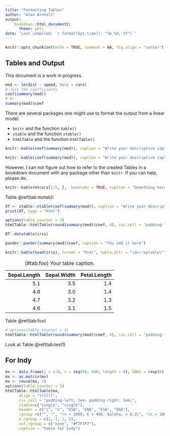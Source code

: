 ```yaml
---
title: "Formatting Tables"
author: "Alan Arnholt"
output: 
    bookdown::html_document2:
      theme: yeti
date: 'Last compiled: `r format(Sys.time(), "%b %d, %Y")`'
---
```


```r
knitr::opts_chunk$set(echo = TRUE, comment = NA, fig.align = "center")
```

## Tables and Output {-}

This document is a work in progress.  

```r
mod <- lm(dist ~ speed, data = cars)
# Just the coefficients
coef(summary(mod))
# Or
summary(mod)$coef
```

There are several packages one might use to format the output from a linear model.

* `knitr` and the function `kable()`
* `xtable` and the function `xtable()`
* `htmlTable` and the function `htmlTable()`

```r
knitr::kable(coef(summary(mod)), caption = "Write your descriptive caption between the quotes", booktabs = TRUE, digits = 4)
```

```r
knitr::kable(coef(summary(mod)), caption = "Write your descriptive caption between the quotes 2", booktabs = TRUE, digits = 4, col.names = c("$\\alpha$", "$\\beta$", "$\\delta$", "$\\eta$"))
```


However, I can not figure out how to refer to the created Tables in a bookdown document with any package other than `knitr`.  If you can help, please do.



```r
knitr::kable(mtcars[1:5, ],  booktabs = TRUE, caption = "Something here")
```

Table \@ref(tab:motab)!

```r
XT <- xtable::xtable(coef(summary(mod)), caption = "Write your descriptive caption between the quotes", auto = TRUE)
print(XT, type = "html")
```

```r
options(table_counter = 3)
htmlTable::htmlTable(round(summary(mod)$coef, 4), css.cell = "padding-left: 1em; padding-right: 1em;", caption ="`dist` regressed on `speed`", align = "rrrr")
```

```r
DT::datatable(iris)
```

```r
pander::pander(summary(mod)$coef, caption = "You add it here")
```

```r
knitr::kable(head(iris), format = "html", table.attr = "id=\"mytable\"")
```

Table: (\#tab:foo) Your table caption.

| Sepal.Length| Sepal.Width| Petal.Length|
|------------:|-----------:|------------:|
|          5.1|         3.5|          1.4|
|          4.9|         3.0|          1.4|
|          4.7|         3.2|          1.3|
|          4.6|         3.1|          1.5|

Table \@ref(tab:foo)

```r
# options(table_counter = 3)
htmlTable::htmlTable(round(summary(mod)$coef, 4), css.cell = "padding-left: 1em; padding-right: 1em;", caption ="`dist` regressed on `speed`", align = "rrrr")
```

Look  at Table \@ref(tab:test1)

## For Indy {-}

```r
mx <- data.frame(j = 1:8, n = seq(50, 400, length = 8), ENA1 = rexp(8), ESA1 = rexp(8), ENA2 = rexp(8), ESA2 = rexp(8))
mx <- as.matrix(mx)
mx <- round(mx, 7)
options(table_counter = 5)
htmlTable::htmlTable(mx,
      align = "lrllll",
      css.cell = "padding-left: 1em; padding-right: 1em;",
      ctable=c("single", "single"),
      header = c("j", "n", "ESA", "ENA", "ESA", "ENA"),
      cgroup =c("", "", "(n = 1000, k = 400, &alpha; = 0.3)", "(n = 1000, k = 300, &beta; = 0.8)"),
      n.cgroup = c(1, 1, 2, 2),
      col.rgroup = c("none", "#F7F7F7"),
      caption = "Table for Indy")
```

